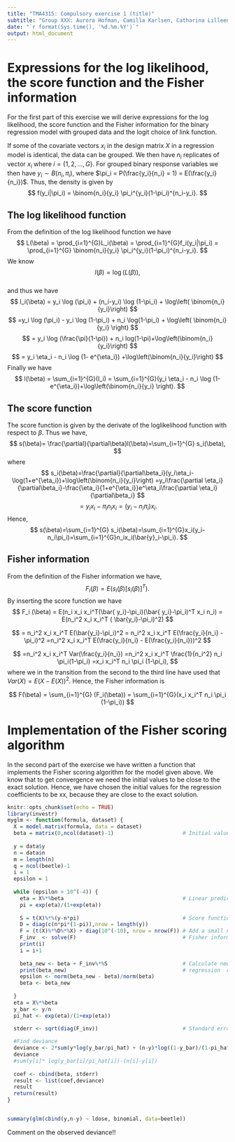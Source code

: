 ```yaml
---
title: "TMA4315: Compulsory exercise 1 (title)" 
subtitle: "Group XXX: Aurora Hofman, Camilla Karlsen, Catharina Lilleengen" 
date: "`r format(Sys.time(), '%d.%m.%Y')`"
output: html_document
---
```

# Expressions for the log likelihood, the score function and the Fisher information 
For the first part of this exercise we will derive expressions for the log likelihood, the score function and the Fisher information for the binary regression model with grouped data and the logit choice of link function.

If some of the covariate vectors $x_i$ in the design matrix $X$ in a regression model is identical, the data can be grouped. We then have $n_i$ replicates of vector $x_i$ where $i = \{1,2,...,G\}.$ For grouped binary response variables we then have $y_i \sim B(n_i,\pi_i)$, where $\pi_i = P(\frac{y_i}{n_i} = 1) = E(\frac{y_i}{n_i})$. Thus, the density is given by   
$$
  f(y_i|\pi_i) = \binom{n_i}{y_i} \pi_i^{y_i}(1-\pi_i)^{n_i-y_i}.
$$
   
## The log likelihood function   

From the definition of the log likelihood function we have
$$
  L(\beta) = \prod_{i=1}^{G}L_i(\beta) = \prod_{i=1}^{G}f_i(y_i|\pi_i) =
  \prod_{i=1}^{G} \binom{n_i}{y_i} \pi_i^{y_i}(1-\pi_i)^{n_i-y_i}.
$$
We know $$
l(\beta) = \log(L(\beta)),
$$   
and thus we have
$$
l_i(\beta) = y_i \log (\pi_i) + (n_i-y_i) \log (1-\pi_i) + \log\left( \binom{n_i}{y_i}\right) 
$$
$$
=y_i \log (\pi_i) - y_i \log (1-\pi_i) + n_i \log(1-\pi_i) + \log\left( \binom{n_i}{y_i} \right)
$$
$$
= y_i \log (\frac{\pi}{1-\pi}) + n_i log(1-\pi)+\log\left(\binom{n_i}{y_i}\right)
$$
$$
= y_i \eta_i - n_i \log (1- e^{\eta_i}) +\log\left(\binom{n_i}{y_i}\right)
$$
Finally we have
$$
l(\beta) = \sum_{i=1}^{G}(l_i) = \sum_{i=1}^{G}(y_i \eta_i - n_i \log (1- e^{\eta_i})+\log\left(\binom{n_i}{y_i} \right).
$$


## The score function
The score function is given by the derivate of the loglikelihood function with respect to $\beta$. Thus we have, 
$$ 
s(\beta)= \frac{\partial}{\partial\beta}l(\beta)=\sum_{i=1}^{G}
s_i(\beta), 
$$
where 
$$
s_i(\beta)=\frac{\partial}{\partial\beta_i}(y_i\eta_i-\log(1+e^{\eta_i})+\log\left(\binom{n_i}{y_i}\right)
=y_i\frac{\partial \eta_i}{\partial\beta_i}-\frac{\eta_i}{1+e^{\eta_i}}e^\eta_i\frac{\partial \eta_i}{\partial\beta_i}
$$
$$
=y_ix_i-\pi_in_ix_i=(y_i-n_i\pi_i)x_i. 
$$
Hence, 
$$
s(\beta)=\sum_{i=1}^{G}
s_i(\beta)=\sum_{i=1}^{G}x_i(y_i-n_i\pi_i)=\sum_{i=1}^{G}n_ix_i(\bar{y}_i-\pi_i).
$$
   
## Fisher information
From the definition of the Fisher information we have, 
$$
F_i (\beta) = E(s_i(\beta) [s_i(\beta)]^T).
$$
By inserting the score function we have
$$
F_i (\beta) = E(n_i x_i x_i^T(\bar{ y_i}-\pi_i)(\bar{ y_i}-\pi_i)^T x_i n_i)
= E(n_i^2 x_i x_i^T ( \bar{y_i}-\pi_i)^2)
$$


$$
= n_i^2 x_i x_i^T E(\bar{y_i}-\pi_i)^2
= n_i^2 x_i x_i^T E(\frac{y_i}{n_i} - \pi_i)^2
=n_i^2 x_i x_i^T E(\frac{y_i}{n_i} - E(\frac{y_i}{n_i}))^2
$$


$$
=n_i^2 x_i x_i^T Var(\frac{y_i}{n_i})
=n_i^2 x_i x_i^T \frac{1}{n_i^2} n_i \pi_i(1-\pi_i)
=x_i x_i^T n_i \pi_i (1-\pi_i),
$$
where we in the transition from the second to the third line have used that $Var(X) = E(X-E(X))^2$. Hence, the Fisher information is

$$
F(\beta) = \sum_{i=1}^{G} (F_i(\beta)) = \sum_{i=1}^{G}(x_i x_i^T n_i \pi_i (1-\pi_i))
$$

   
# Implementation of the Fisher scoring algorithm
In the second part of the exercise we have written a function that implements the Fisher scoring algorithm for the model given above. We know that to get convergence we need the initial values to be close to the exact solution. Hence, we have chosen the initial values for the regression coefficients to be xx, because they are close to the exact solution. 
```r
knitr::opts_chunk$set(echo = TRUE)
library(investr)
myglm <- function(formula, dataset) {
  X = model.matrix(formula, data = dataset)
  beta = matrix(0,ncol(dataset)-1)                      # Initial values
  
  y = data$y
  n = data$n
  m = length(n)
  q = ncol(beetle)-1
  i = 1
  epsilon = 1
  
  while (epsilon > 10^(-4)) {
    eta = X%*%beta                                      # Linear predictor
    pi = exp(eta)/(1+exp(eta))
    
    S = t(X)%*%(y-n*pi)                                 # Score function
    D = diag(c(n*pi*(1-pi)),nrow = length(y)) 
    F = (t(X)%*%D%*%X) + diag(10^(-10), nrow = nrow(F)) # Add a small number to the diagonal of the
    F_inv  <- solve(F)                                  # Fisher information matrix to be able to                                                            invert the matrix
    print(i)
    i = i+1
    
    beta_new <- beta + F_inv%*%S                        # Calculate new estimates for the 
    print(beta_new)                                     # regression  coefficients 
    epsilon <- norm(beta_new - beta)/norm(beta)
    beta <- beta_new
    
  }
  eta = X%*%beta
  y_bar <- y/n
  pi_hat <- exp(eta)/(1+exp(eta))

  stderr <- sqrt(diag(F_inv))                           # Standard error for regression                                                                      coefficients
  
  #Find deviance
  deviance <- 2*sum(y*log(y_bar/pi_hat) + (n-y)*log((1-y_bar)/(1-pi_hat)))
  deviance  
  #sum(y[i]* log(y_bar[i]/pi_hat[i])-(n[i]-y[i]) 
  
  coef <- cbind(beta, stderr)
  result <- list(coef,deviance)
  result
  return(result)
}


summary(glm(cbind(y,n-y) ~ ldose, binomial, data=beetle))


```
Comment on the observed deviance!!
